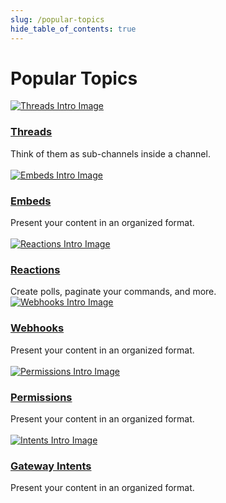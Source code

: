 ```yaml
---
slug: /popular-topics
hide_table_of_contents: true
---
```


# Popular Topics

<div class="container">
	<div class="row">
		<div class="col padding-vert--md">
			<div class="card">
			<div class="card__image">
				<a href="popular-topics/threads">
				<img
				src={require("./images/threads-intro.png").default}
				alt="Threads Intro Image"
				/>
				</a>
			</div>
			<div class="card__body">
				<a href="popular-topics/threads"><h3>Threads</h3></a>
				<div>
				Think of them as sub-channels inside a channel. 
				</div>
			</div>
			</div>
		</div>
		<br />
		<div class="col padding-vert--md">
			<div class="card">
			<div class="card__image">
				<a href="popular-topics/embeds">
				<img
				src={require("./images/embeds-intro.png").default}
				alt="Embeds Intro Image"
				/>
				</a>
			</div>
			<div class="card__body">
				<a href="popular-topics/embeds"><h3>Embeds</h3></a>
				<div>
				Present your content in an organized format.
				</div>
			</div>
			</div>
		</div>
		<br />
		<div class="col padding-vert--md">
			<div class="card">
			<div class="card__image">
				<a href="popular-topics/reactions">
				<img
				src={require("./images/reactions-intro.png").default}
				alt="Reactions Intro Image"
				/>
				</a>
			</div>
			<div class="card__body">
				<a href="popular-topics/reactions"><h3>Reactions</h3></a>
				<div>
				Create polls, paginate your commands, and more.
				</div>
			</div>
			</div>
		</div>
	</div>
	<div class="row">
		<div class="col padding-vert--md">
			<div class="card">
			<div class="card__image">
				<a href="popular-topics/webhooks">
				<img
				src={require("./images/webhooks-intro.png").default}
				alt="Webhooks Intro Image"
				/>
				</a>
			</div>
			<div class="card__body">
				<a href="popular-topics/webhooks"><h3>Webhooks</h3></a>
				<div>
				Present your content in an organized format.
				</div>
			</div>
			</div>
		</div>
		<br />
		<div class="col padding-vert--md">
			<div class="card">
			<div class="card__image">
				<a href="popular-topics/permissions">
				<img
				src={require("./images/permissions-intro.png").default}
				alt="Permissions Intro Image"
				/>
				</a>
			</div>
			<div class="card__body">
				<a href="popular-topics/permissions"><h3>Permissions</h3></a>
				<div>
				Present your content in an organized format.
				</div>
			</div>
			</div>
		</div>
		<br />
		<div class="col padding-vert--md">
			<div class="card">
			<div class="card__image">
				<a href="popular-topics/intents">
				<img
				src={require("./images/intents-intro.png").default}
				alt="Intents Intro Image"
				/>
				</a>
			</div>
			<div class="card__body">
				<a href="popular-topics/intents"><h3>Gateway Intents</h3></a>
				<div>
				Present your content in an organized format.
				</div>
			</div>
			</div>
		</div>
	</div>
</div>
